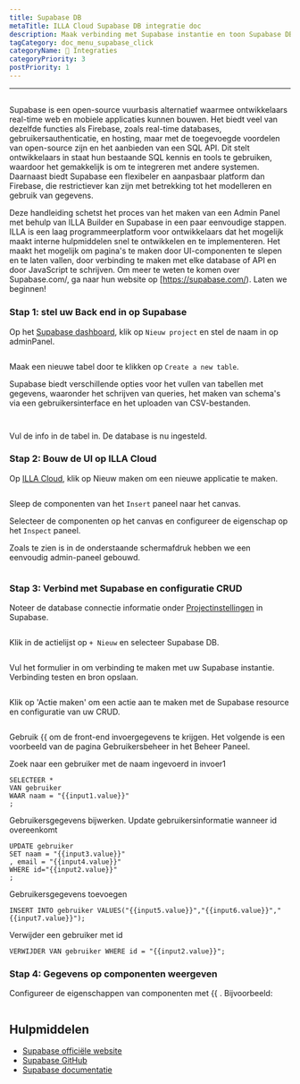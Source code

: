 ```yaml
---
title: Supabase DB
metaTitle: ILLA Cloud Supabase DB integratie doc
description: Maak verbinding met Supabase instantie en toon Supabase DB-gegevens op componenten
tagCategory: doc_menu_supabase_click
categoryName: 🔨 Integraties
categoryPriority: 3
postPriority: 1
---
```


* * *

## <Heading hidden>Supabase DB</Heading>

Supabase is een open-source vuurbasis alternatief waarmee ontwikkelaars real-time web en mobiele applicaties kunnen bouwen. Het biedt veel van dezelfde functies als Firebase, zoals real-time databases, gebruikersauthenticatie, en hosting, maar met de toegevoegde voordelen van open-source zijn en het aanbieden van een SQL API. Dit stelt ontwikkelaars in staat hun bestaande SQL kennis en tools te gebruiken, waardoor het gemakkelijk is om te integreren met andere systemen. Daarnaast biedt Supabase een flexibeler en aanpasbaar platform dan Firebase, die restrictiever kan zijn met betrekking tot het modelleren en gebruik van gegevens.

Deze handleiding schetst het proces van het maken van een Admin Panel met behulp van ILLA Builder en Supabase in een paar eenvoudige stappen. ILLA is een laag programmeerplatform voor ontwikkelaars dat het mogelijk maakt interne hulpmiddelen snel te ontwikkelen en te implementeren. Het maakt het mogelijk om pagina's te maken door UI-componenten te slepen en te laten vallen, door verbinding te maken met elke database of API en door JavaScript te schrijven. Om meer te weten te komen over Supabase.com/, ga naar hun website op \[https://supabase.com/). Laten we beginnen!

### Stap 1: stel uw Back end in op Supabase

Op het [Supabase dashboard](https://app.supabase.com/projects), klik op `Nieuw project` en stel de naam in op adminPanel.

<img
  src='https://cdn.illacloud.com/official-website/img/docs/assemble/supabase1.png'
  alt=""
/>

Maak een nieuwe tabel door te klikken op `Create a new table`.

Supabase biedt verschillende opties voor het vullen van tabellen met gegevens, waaronder het schrijven van queries, het maken van schema's via een gebruikersinterface en het uploaden van CSV-bestanden.

<img
  src='https://cdn.illacloud.com/official-website/img/docs/assemble/supabase2.png'
  alt=""
/>

<img
  src='https://cdn.illacloud.com/official-website/img/docs/assemble/supabase3.png'
  alt=""
/>

Vul de info in de tabel in. De database is nu ingesteld.

### Stap 2: Bouw de UI op ILLA Cloud

Op [ILLA Cloud](https://cloud.illacloud.com), klik op Nieuw maken om een nieuwe applicatie te maken.

<img
  src='https://cdn.illacloud.com/official-website/img/docs/assemble/supabase4.png'
  alt=""
/>

Sleep de componenten van het `Insert` paneel naar het canvas.

Selecteer de componenten op het canvas en configureer de eigenschap op het `Inspect` paneel.

Zoals te zien is in de onderstaande schermafdruk hebben we een eenvoudig admin-paneel gebouwd.

<img
  src='https://cdn.illacloud.com/official-website/img/docs/assemble/supabase5.png'
  alt=""
/>

### Stap 3: Verbind met Supabase en configuratie CRUD

Noteer de database connectie informatie onder [Projectinstellingen](https://app.supabase.com/project/hdcfnsxpwwgboqomdrhp/settings/database) in Supabase.

<img
  src='https://cdn.illacloud.com/official-website/img/docs/assemble/supabase6.png'
  alt=""
/>

Klik in de actielijst op `+ Nieuw` en selecteer Supabase DB.

<img
  src='https://cdn.illacloud.com/official-website/img/docs/assemble/supabase7.png'
  alt=""
/>

Vul het formulier in om verbinding te maken met uw Supabase instantie. Verbinding testen en bron opslaan.

<img
  src='https://cdn.illacloud.com/official-website/img/docs/assemble/supabase8.png'
  alt=""
/>

Klik op 'Actie maken' om een actie aan te maken met de Supabase resource en configuratie van uw CRUD.

<img
  src='https://cdn.illacloud.com/official-website/img/docs/assemble/supabase9.png'
  alt=""
/>

Gebruik {{ om de front-end invoergegevens te krijgen. Het volgende is een voorbeeld van de pagina Gebruikersbeheer in het Beheer Paneel.

Zoek naar een gebruiker met de naam ingevoerd in invoer1

```
SELECTEER *
VAN gebruiker
WAAR naam = "{{input1.value}}"
;
```

Gebruikersgegevens bijwerken. Update gebruikersinformatie wanneer id overeenkomt

```
UPDATE gebruiker
SET naam = "{{input3.value}}"
, email = "{{input4.value}}"
WHERE id="{{input2.value}}"
;
```

Gebruikersgegevens toevoegen

```
INSERT INTO gebruiker VALUES("{{input5.value}}","{{input6.value}}","{{input7.value}}");
```

Verwijder een gebruiker met id

```
VERWIJDER VAN gebruiker WHERE id = "{{input2.value}}";
```

### Stap 4: Gegevens op componenten weergeven

Configureer de eigenschappen van componenten met {{ . Bijvoorbeeld:

<img
  src='https://cdn.illacloud.com/official-website/img/docs/assemble/supabase10.png'
  alt=""
/>

## Hulpmiddelen

-   [Supabase officiële website](https://supabase.com/)
-   [Supabase GitHub](https://github.com/supabase/supabase)
-   [Supabase documentatie](https://supabase.com/docs)
